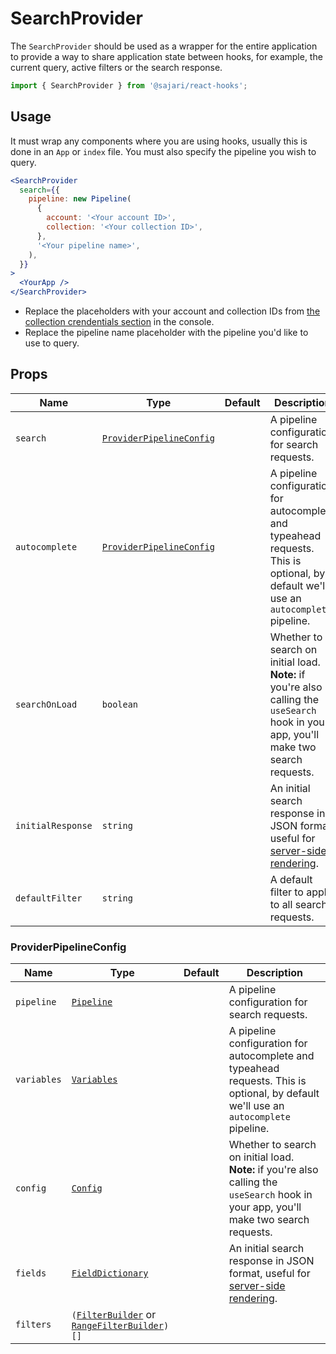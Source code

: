 
<SEO title="SearchProvider" description="The SearchProvider component..." />

# SearchProvider

The `SearchProvider` should be used as a wrapper for the entire application to provide a way to share application state between hooks, for example, the current query, active filters or the search response.

```js
import { SearchProvider } from '@sajari/react-hooks';
```

## Usage

It must wrap any components where you are using hooks, usually this is done in an `App` or `index` file. You must also specify the pipeline you wish to query.

```jsx live=false
<SearchProvider
  search={{
    pipeline: new Pipeline(
      {
        account: '<Your account ID>',
        collection: '<Your collection ID>',
      },
      '<Your pipeline name>',
    ),
  }}
>
  <YourApp />
</SearchProvider>
```

- Replace the placeholders with your account and collection IDs from [the collection crendentials section](https://www.sajari.com/console/collection/credentials) in the console.
- Replace the pipeline name placeholder with the pipeline you'd like to use to query.

## Props

| Name              | Type                                                | Default | Description                                                                                                                            |
| ----------------- | --------------------------------------------------- | ------- | -------------------------------------------------------------------------------------------------------------------------------------- |
| `search`          | [`ProviderPipelineConfig`](#providerpipelineconfig) |         | A pipeline configuration for search requests.                                                                                          |
| `autocomplete`    | [`ProviderPipelineConfig`](#providerpipelineconfig) |         | A pipeline configuration for autocomplete and typeahead requests. This is optional, by default we'll use an `autocomplete` pipeline.   |
| `searchOnLoad`    | `boolean`                                           |         | Whether to search on initial load. **Note:** if you're also calling the `useSearch` hook in your app, you'll make two search requests. |
| `initialResponse` | `string`                                            |         | An initial search response in JSON format, useful for [server-side rendering](/ssr).                                                   |
| `defaultFilter`   | `string`                                            |         | A default filter to apply to all search requests.                                                                                      |

### ProviderPipelineConfig

| Name        | Type                                                                                                     | Default | Description                                                                                                                            |
| ----------- | -------------------------------------------------------------------------------------------------------- | ------- | -------------------------------------------------------------------------------------------------------------------------------------- |
| `pipeline`  | [`Pipeline`](/classes/pipeline)                                                                          |         | A pipeline configuration for search requests.                                                                                          |
| `variables` | [`Variables`](/classes/variables)                                                                        |         | A pipeline configuration for autocomplete and typeahead requests. This is optional, by default we'll use an `autocomplete` pipeline.   |
| `config`    | [`Config`](/classes/config)                                                                              |         | Whether to search on initial load. **Note:** if you're also calling the `useSearch` hook in your app, you'll make two search requests. |
| `fields`    | [`FieldDictionary`](/classes/fielddictionary)                                                            |         | An initial search response in JSON format, useful for [server-side rendering](/ssr).                                                   |
| `filters`   | `(`[`FilterBuilder`](/classes/filterbuilder) or [`RangeFilterBuilder`](/classes/rangefilterbuilder)`)[]` |         |                                                                                                                                        |
